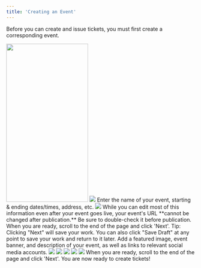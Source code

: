 ```yaml
---
title: 'Creating an Event'
---
```


Before you can create and issue tickets, you must first create a corresponding event. 

<Steps>
  <Step title="Sign into the Moongate Merchant Portal">
  </Step>
  <Step title="Navigate to the 'Event' Tab">
    <img width="218" height="422" noZoom src="/images/Creating Campaign/Ticketing/Creating an Event/Event Sidebar Location.png"/>
  </Step>
  <Step title="Click 'Create'">
    <img noZoom src="/images/Creating Campaign/Ticketing/Creating an Event/Create Event Button Location.png"/>
  </Step>
  <Step title="Add basic information for your event">
    Enter the name of your event, starting & ending dates/times, address, etc.
    <img noZoom src="/images/Creating Campaign/Ticketing/Creating an Event/Fill Event Basic Info.png"/>
    <Warning>
        While you can edit most of this information even after your event goes live,
        your event's URL **cannot be changed after publication.** Be sure to double-check it
        before publication.
    </Warning>
    When you are ready, scroll to the end of the page and click 'Next'.
    <Tip>
        Tip: Clicking "Next" will save your work. You can also click "Save Draft" at any point
        to save your work and return to it later.  
    </Tip>
  </Step>
  <Step title="Fill out the details of your event">
    Add a featured image, event banner, and description of your event, as well as links to relevant social media accounts.
    <img noZoom src="/images/Creating Campaign/Ticketing/Creating an Event/Fill Event Details.png"/>
    <Tabs>
        <Tab title="Featured Image">
            <img src="/images/Creating Campaign/Ticketing/Creating an Event/Featured Image Location.png"/>
        </Tab>
        <Tab title="Event Banner">
            <img src="/images/Creating Campaign/Ticketing/Creating an Event/Event Banner Location.png"/>
        </Tab>
        <Tab title="Event Description">
            <img src="/images/Creating Campaign/Ticketing/Creating an Event/Event Description Location.png"/>
        </Tab>
        <Tab title="Socials/Website Links">
            <img src="/images/Creating Campaign/Ticketing/Creating an Event/Socials Location.png"/>
        </Tab>
    </Tabs>
        When you are ready, scroll to the end of the page and click 'Next'. You are now ready to create tickets!
  </Step>
</Steps>